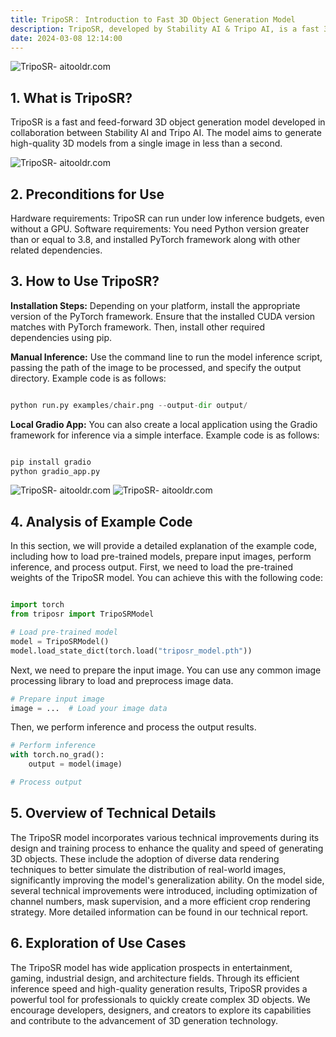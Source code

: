 ```yaml
---
title: TripoSR： Introduction to Fast 3D Object Generation Model
description: TripoSR, developed by Stability AI & Tripo AI, is a fast 3D model generator from single images, requiring minimal resources. It offers a user-friendly Gradio app for easy use.
date: 2024-03-08 12:14:00
---
```


![TripoSR- aitooldr.com](/images/article/img-triposr1.jpg)
## 1. What is TripoSR?

TripoSR is a fast and feed-forward 3D object generation model developed in collaboration between Stability AI and Tripo AI. The model aims to generate high-quality 3D models from a single image in less than a second.


![TripoSR- aitooldr.com](/images/article/img-triposr2.gif)

## 2. Preconditions for Use
Hardware requirements: TripoSR can run under low inference budgets, even without a GPU.
Software requirements: You need Python version greater than or equal to 3.8, and installed PyTorch framework along with other related dependencies.
## 3. How to Use TripoSR?

**Installation Steps:** Depending on your platform, install the appropriate version of the PyTorch framework. Ensure that the installed CUDA version matches with PyTorch framework. Then, install other required dependencies using pip.

**Manual Inference:** Use the command line to run the model inference script, passing the path of the image to be processed, and specify the output directory. Example code is as follows:

```python

python run.py examples/chair.png --output-dir output/

```
**Local Gradio App:** You can also create a local application using the Gradio framework for inference via a simple interface. Example code is as follows:

```python

pip install gradio
python gradio_app.py

```

![TripoSR- aitooldr.com](/images/article/img-triposr3.jpg)
![TripoSR- aitooldr.com](/images/article/img-triposr4.png)

## 4. Analysis of Example Code
In this section, we will provide a detailed explanation of the example code, including how to load pre-trained models, prepare input images, perform inference, and process output. First, we need to load the pre-trained weights of the TripoSR model. You can achieve this with the following code:

```python

import torch
from triposr import TripoSRModel

# Load pre-trained model
model = TripoSRModel()
model.load_state_dict(torch.load("triposr_model.pth"))

```
Next, we need to prepare the input image. You can use any common image processing library to load and preprocess image data.


```python
# Prepare input image
image = ...  # Load your image data

```
Then, we perform inference and process the output results.


```python
# Perform inference
with torch.no_grad():
    output = model(image)

# Process output
```

## 5. Overview of Technical Details
The TripoSR model incorporates various technical improvements during its design and training process to enhance the quality and speed of generating 3D objects. These include the adoption of diverse data rendering techniques to better simulate the distribution of real-world images, significantly improving the model's generalization ability. On the model side, several technical improvements were introduced, including optimization of channel numbers, mask supervision, and a more efficient crop rendering strategy. More detailed information can be found in our technical report.

## 6. Exploration of Use Cases
The TripoSR model has wide application prospects in entertainment, gaming, industrial design, and architecture fields. Through its efficient inference speed and high-quality generation results, TripoSR provides a powerful tool for professionals to quickly create complex 3D objects. We encourage developers, designers, and creators to explore its capabilities and contribute to the advancement of 3D generation technology.


